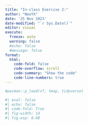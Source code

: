 ```yaml
---
title: "In-class Exercise 2:"
author: "NeoYX"
date: '25 Nov 2023'
date-modified: "`r Sys.Date()`"
editor: visual
execute: 
  freeze: auto
  warning: false
  #echo: false
  #message: false
format: 
  html:
    code-fold: false
    code-overflow: scroll
    code-summary: "Show the code"
    code-line-numbers: true
---
```


```r
#pacman::p_load(sf, tmap, tidyverse)
```

```r
#| eval: false
#| echo: false
#| code-fold: True
#| fig-width: 14
#| fig-asp: 0.68

```
